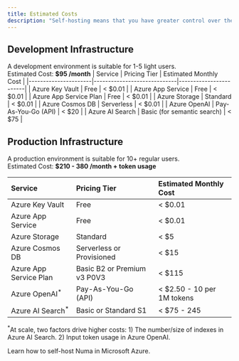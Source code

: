 ```yaml
---
title: Estimated Costs
description: "Self-hosting means that you have greater control over the cost to run Numa."
---
```

## Development Infrastructure
A development environment is suitable for 1-5 light users.<br />
Estimated Cost: **$95 /month**
| Service              | Pricing Tier                  | Estimated Monthly Cost |
|----------------------|-----------------------------|------------------------|
| Azure Key Vault     | Free                         | < $0.01               |
| Azure App Service   | Free                         | < $0.01               |
| Azure App Service Plan | Free                     | < $0.01               |
| Azure Storage       | Standard                     | < $0.01               |
| Azure Cosmos DB     | Serverless                   | < $0.01               |
| Azure OpenAI        | Pay-As-You-Go (API)          | < $20                 |
| Azure AI Search     | Basic (for semantic search)  | < $75                 |

## Production Infrastructure
A production environment is suitable for 10+ regular users.<br />
Estimated Cost: **$210 - 380 /month + token usage**

| Service              | Pricing Tier                         | Estimated Monthly Cost |
|:---------------------|:-----------------------------------|:-----------------------|
| Azure Key Vault     | Free                               | < $0.01               |
| Azure App Service   | Free                               | < $0.01               |
| Azure Storage       | Standard                           | < $5                  |
| Azure Cosmos DB     | Serverless or Provisioned         | < $15                 |
| Azure App Service Plan | Basic B2 or Premium v3 P0V3    | < $115                |
| Azure OpenAI<sup>*</sup>       | Pay-As-You-Go (API)               | < $2.50 - 10 per 1M tokens |
| Azure AI Search<sup>*</sup>    | Basic or Standard S1             | < $75 - 245          |

<sup>*</sup>At scale, two factors drive higher costs: 1) The number/size of indexes in Azure AI Search. 2) Input token usage in Azure OpenAI.

<CardGroup cols={1}>
  <Card
    title="Ready to start building?"
    icon="code-fork"
    href="how-to-self-host"
  >
    Learn how to self-host Numa in Microsoft Azure.
  </Card>
</CardGroup>